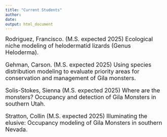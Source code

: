```yaml
---
title: "Current Students"
author:
date: 
output: html_document
---
```


<font size="4"> 
Rodriguez, Francisco. (M.S. expected 2025) Ecological niche modeling of helodermatid lizards (Genus Heloderma).

Gehman, Carson. (M.S. expected 2025) Using species distribution modeling to evaluate priority areas for conservation and management of Gila monsters.

Solis-Stokes, Sienna (M.S. expected 2025) Where are the monsters? Occupancy and detection of Gila Monsters in southern Utah.

Stratton, Collin (M.S. expected 2025) Illuminating the elusive: Occupancy modeling of Gila Monsters in southern Nevada.
